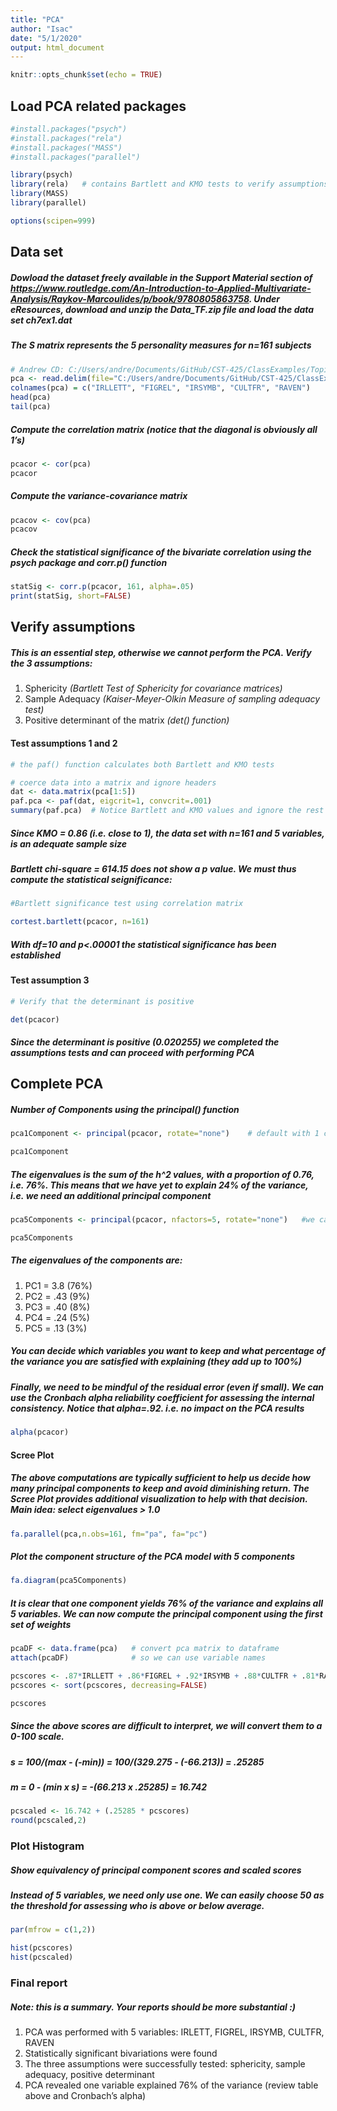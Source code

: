 ```yaml
---
title: "PCA"
author: "Isac"
date: "5/1/2020"
output: html_document
---
```


```r
knitr::opts_chunk$set(echo = TRUE)
```

## Load PCA related packages

```r
#install.packages("psych")
#install.packages("rela")
#install.packages("MASS")
#install.packages("parallel")

library(psych)
library(rela)   # contains Bartlett and KMO tests to verify assumptions
library(MASS)
library(parallel)

options(scipen=999)
```

## Data set
##### Dowload the dataset freely available in the **Support Material** section of <https://www.routledge.com/An-Introduction-to-Applied-Multivariate-Analysis/Raykov-Marcoulides/p/book/9780805863758>. Under **eResources**, download and unzip the *Data_TF.zip* file and load the data set *ch7ex1.dat*

##### The *S* matrix represents the 5 personality measures for *n=161* subjects

```r
# Andrew CD: C:/Users/andre/Documents/GitHub/CST-425/ClassExamples/Topic-5/2-15-2022/ch7ex1.dat
pca <- read.delim(file="C:/Users/andre/Documents/GitHub/CST-425/ClassExamples/Topic-5/2-15-2022/ch7ex1.dat", header=TRUE,sep="\t")
colnames(pca) = c("IRLLETT", "FIGREL", "IRSYMB", "CULTFR", "RAVEN")
head(pca)
tail(pca)

```

##### Compute the correlation matrix (notice that the diagonal is obviously all 1's)

```r
pcacor <- cor(pca)
pcacor
```

##### Compute the variance-covariance matrix

```r
pcacov <- cov(pca)
pcacov
```

##### Check the statistical significance of the bivariate correlation using the *psych* package and *corr.p()* function

```r
statSig <- corr.p(pcacor, 161, alpha=.05)
print(statSig, short=FALSE)
```

## Verify assumptions
##### This is an essential step, otherwise we cannot perform the PCA. Verify the 3 assumptions:
1. Sphericity *(Bartlett Test of Sphericity for covariance matrices)*
2. Sample Adequacy *(Kaiser-Meyer-Olkin Measure of sampling adequacy test)*
3. Positive determinant of the matrix *(det() function)*


#### Test assumptions 1 and 2

```r
# the paf() function calculates both Bartlett and KMO tests

# coerce data into a matrix and ignore headers
dat <- data.matrix(pca[1:5])
paf.pca <- paf(dat, eigcrit=1, convcrit=.001)
summary(paf.pca)  # Notice Bartlett and KMO values and ignore the rest
```

##### Since KMO = 0.86 (i.e. close to 1), the data set with *n=161* and *5* variables, is an adequate sample size

##### Bartlett chi-square = 614.15 does not show a *p* value. We must thus compute the statistical seignificance:

```r
#Bartlett significance test using correlation matrix

cortest.bartlett(pcacor, n=161)
```

##### With *df=10* and *p<.00001* the statistical significance has been established

#### Test assumption 3

```r
# Verify that the determinant is positive

det(pcacor)
```

##### Since the determinant is positive (0.020255) we completed the assumptions tests and can proceed with performing PCA

## Complete PCA

##### Number of Components using the **principal()** function

```r
pca1Component <- principal(pcacor, rotate="none")    # default with 1 component and no scores

pca1Component
```

##### The eigenvalues is the sum of the h^2 values, with a proportion of 0.76, i.e. 76%. This means that we have yet to explain 24% of the variance, i.e. we need an additional *principal component*

```r
pca5Components <- principal(pcacor, nfactors=5, rotate="none")   #we calculate all 5 components

pca5Components
```

##### The eigenvalues of the components are:
1. PC1 = 3.8 (76%)
2. PC2 = .43 (9%)
3. PC3 = .40 (8%)
4. PC4 = .24 (5%)
5. PC5 = .13 (3%)

##### You can decide which variables you want to keep and what percentage of the variance you are satisfied with explaining (they add up to 100%)

##### Finally, we need to be mindful of the residual error (even if small). We can use the *Cronbach alpha reliability coefficient* for assessing the internal consistency. Notice that *alpha=.92*. i.e. no impact on the PCA results

```r
alpha(pcacor)
```

#### Scree Plot
##### The above computations are typically sufficient to help us decide how many *principal components* to keep and avoid diminishing return. The *Scree Plot* provides additional visualization to help with that decision. **Main idea:** select eigenvalues > 1.0

```r
fa.parallel(pca,n.obs=161, fm="pa", fa="pc")
```

##### Plot the component structure of the PCA model with 5 components

```r
fa.diagram(pca5Components)
```

##### It is clear that one component yields 76% of the variance and explains all 5 variables. We can now compute the principal component using the first set of weights

```r
pcaDF <- data.frame(pca)   # convert pca matrix to dataframe
attach(pcaDF)              # so we can use variable names

pcscores <- .87*IRLLETT + .86*FIGREL + .92*IRSYMB + .88*CULTFR + .81*RAVEN
pcscores <- sort(pcscores, decreasing=FALSE)

pcscores
```

##### Since the above scores are difficult to interpret, we will convert them to a 0-100 scale.
##### s = 100/(max - (-min)) = 100/(329.275 - (-66.213)) = .25285
##### m = 0 - (min x s) = -(66.213 x .25285) = 16.742

```r
pcscaled <- 16.742 + (.25285 * pcscores)
round(pcscaled,2)
```

### Plot Histogram
##### Show equivalency of principal component scores and scaled scores
##### Instead of 5 variables, we need only use one. We can easily choose 50 as the threshold for assessing who is above or below average.

```r
par(mfrow = c(1,2))

hist(pcscores)
hist(pcscaled)
```

### Final report

##### Note: this is a summary. Your reports should be more substantial :)
1. PCA was performed with 5 variables: IRLETT, FIGREL, IRSYMB, CULTFR, RAVEN
2. Statistically significant bivariations were found
3. The three assumptions were successfully tested: sphericity, sample adequacy, positive determinant
4. PCA revealed one variable explained 76% of the variance (review table above and Cronbach's alpha)
